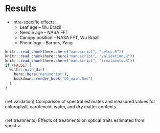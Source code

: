 # Results

- Intra-specific effects:
  - Leaf age -- Wu Brazil
  - Needle age -- NASA FFT
  - Canopy position -- NASA FFT, Wu Brazil
  - Phenology -- Barnes, Yang
  
```r
knitr::read_chunk(here::here("manuscript", "setup.R"))
knitr::read_chunk(here::here("manuscript", "validation.R"))
knitr::read_chunk(here::here("manuscript", "treatments.R"))
if (FALSE) {
  withr::with_dir(
    here::here("manuscript"),
    bookdown::render_book("00_main.Rmd")
  )
}
```

```r
```

(ref:validation) Comparison of spectral estimates and measured values for chlorophyll, carotenoid, water, and dry matter contents.

```r
```

(ref:treatments) Effects of treatments on optical traits estimated from spectra.

```r
```
